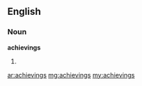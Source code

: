 ==English==

===Noun===
'''achievings'''

# {{plural of|[[achieving]]}}

[[ar:achievings]]
[[mg:achievings]]
[[my:achievings]]